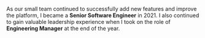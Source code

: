 <p style={{marginBlockStart: "0em"}}>As our small team continued to successfully add new features and improve the platform, I became a <b>Senior Software Engineer</b> in 2021.
I also continued to gain valuable leadership experience when I took on the role of <b>Engineering Manager</b> at the end of the year.</p>
